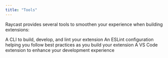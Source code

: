 ```yaml
---
title: "Tools"
---
```


Raycast provides several tools to smoothen your experience when building extensions:

<Card title="CLI" icon="square-terminal" href="/information/tools/cli">
  A CLI to build, develop, and lint your extension
</Card>
<Card title="ESLint" icon="js" href="/information/tools/eslint">
  An ESLint configuration helping you follow best practices as you build your
  extension
</Card>
<Card
  title="VS Code (community tool)"
  icon="code"
  href="/information/tools/vscode"
>
  A VS Code extension to enhance your development experience
</Card>

